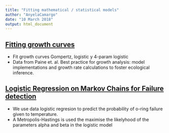 ```yaml
---
title: "Fitting mathematical / statistical models"
author: "AnyelaCamargo"
date: "10 March 2018"
output: html_document
---
```

## [Fitting growth curves](fitGrowthCurves.html)

- Fit growth curves Gompertz, logistic y 4-param logistic
- Data from Paine et. al. Best practice for growth analysis: model implementations and growth rate calculations to foster ecological inference.
 
## [Logistic Regression on Markov Chains for Failure detection](challengerBayesian.html)

- We use data logistic regresion to predict the probability of o-ring failure given to temperature.
- A Metropolis-Hastings is used the maximise the likelyhood of the parameters alpha and beta in the logistic model 